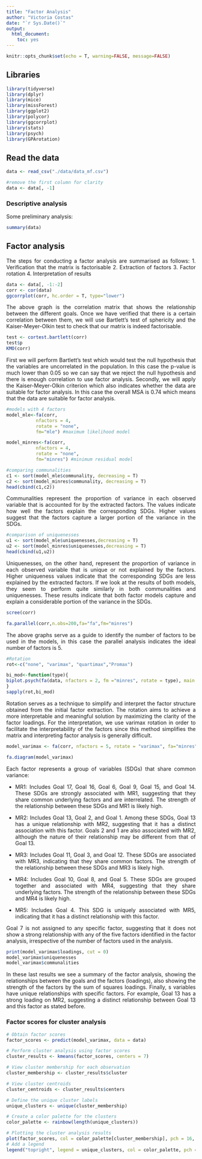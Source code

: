 ```yaml
---
title: "Factor Analysis"
author: "Victoria Costas"
date: "`r Sys.Date()`"
output:
  html_document:
    toc: yes
---
```


```r
knitr::opts_chunk$set(echo = T, warning=FALSE, message=FALSE)
```

```{=html}
<style>
body {
text-align: justify}
</style>
```

## Libraries

```r
library(tidyverse)
library(dplyr)
library(mice)
library(missForest)
library(ggplot2)
library(polycor)
library(ggcorrplot)
library(stats)
library(psych)
library(GPArotation)
```

## Read the data

```r
data <- read_csv("./data/data_mf.csv")

#remove the first column for clarity
data <- data[, -1]
```

### Descriptive analysis

Some preliminary analysis:

```r
summary(data)
```

## Factor analysis

The steps for conducting a factor analysis are summarised as follows:
1. Verification that the matrix is factorisable
2. Extraction of factors
3. Factor rotation
4. Interpretation of results 

```r
data <- data[, -1:-2]
corr <- cor(data)
ggcorrplot(corr, hc.order = T, type="lower")
```

The above graph is the correlation matrix that shows the relationship between the different goals. Once we have verified that there is a certain correlation between them, we will use Bartlett's test of sphericity and the Kaiser-Meyer-Olkin test to check that our matrix is indeed factorisable.

```r
test <- cortest.bartlett(corr)
test$p
KMO(corr)
```

First we will perform Bartlett's test which would test the null hypothesis that the variables are uncorrelated in the population. In this case the p-value is much lower than 0.05 so we can say that we reject the null hypothesis and there is enough correlation to use factor analysis. Secondly, we will apply the Kaiser-Meyer-Olkin criterion which also indicates whether the data are suitable for factor analysis. In this case the overall MSA is 0.74 which means that the data are suitable for factor analysis.

```r
#models with 4 factors
model_mle<-fa(corr,
           nfactors = 4,
           rotate = "none",
           fm="mle") #maximum likelihood model

model_minres<-fa(corr,
           nfactors = 4,
           rotate = "none",
           fm="minres") #minimum residual model
```


```r
#comparing communalities
c1 <- sort(model_mle$communality, decreasing = T) 
c2 <- sort(model_minres$communality, decreasing = T)
head(cbind(c1,c2))
```

Communalities represent the proportion of variance in each observed variable that is accounted for by the extracted factors. The values indicate how well the factors explain the corresponding SDGs. Higher values suggest that the factors capture a larger portion of the variance in the SDGs.

```r
#comparison of uniquenesses  
u1 <- sort(model_mle$uniquenesses,decreasing = T)
u2 <- sort(model_minres$uniquenesses,decreasing = T)
head(cbind(u1,u2))
```

Uniquenesses, on the other hand, represent the proportion of variance in each observed variable that is unique or not explained by the factors. Higher uniqueness values indicate that the corresponding SDGs are less explained by the extracted factors. If we look at the results of both models, they seem to perform quite similarly in both communalities and uniquenesses. These results indicate that both factor models capture and explain a considerable portion of the variance in the SDGs.

```r
scree(corr)
```

```r
fa.parallel(corr,n.obs=200,fa="fa",fm="minres")
```

The above graphs serve as a guide to identify the number of factors to be used in the models, in this case the parallel analysis indicates the ideal number of factors is 5. 

```r
#Rotation
rot<-c("none", "varimax", "quartimax","Promax")

bi_mod<-function(type){
biplot.psych(fa(data, nfactors = 2, fm ="minres", rotate = type), main = paste("Biplot with rotation", type), col=c(2,3,4), pch = c(21,18))  
}
sapply(rot,bi_mod)
```

Rotation serves as a technique to simplify and interpret the factor structure obtained from the initial factor extraction. The rotation aims to achieve a more interpretable and meaningful solution by maximizing the clarity of the factor loadings. For the interpretation, we use varimax rotation in order to facilitate the interpretability of the factors since this method simplifies the matrix and interpreting factor analysis is generally difficult.

```r
model_varimax <- fa(corr, nfactors = 5, rotate = "varimax", fa="minres")

fa.diagram(model_varimax)
```

Each factor represents a group of variables (SDGs) that share common variance:

- MR1: Includes Goal 17, Goal 16, Goal 6, Goal 9, Goal 15, and Goal 14. These SDGs are strongly associated with MR1, suggesting that they share common underlying factors and are interrelated. The strength of the relationship between these SDGs and MR1 is likely high.

- MR2: Includes Goal 13, Goal 2, and Goal 1. Among these SDGs, Goal 13 has a unique relationship with MR2, suggesting that it has a distinct association with this factor. Goals 2 and 1 are also associated with MR2, although the nature of their relationship may be different from that of Goal 13.

- MR3: Includes Goal 11, Goal 3, and Goal 12. These SDGs are associated with MR3, indicating that they share common factors. The strength of the relationship between these SDGs and MR3 is likely high.

- MR4: Includes Goal 10, Goal 8, and Goal 5. These SDGs are grouped together and associated with MR4, suggesting that they share underlying factors. The strength of the relationship between these SDGs and MR4 is likely high.

- MR5: Includes Goal 4. This SDG is uniquely associated with MR5, indicating that it has a distinct relationship with this factor.

Goal 7 is not assigned to any specific factor, suggesting that it does not show a strong relationship with any of the five factors identified in the factor analysis, irrespective of the number of factors used in the analysis.

```r
print(model_varimax$loadings, cut = 0) 
model_varimax$uniquenesses
model_varimax$communalities
```

In these last results we see a summary of the factor analysis, showing the relationships between the goals and the factors (loadings), also showing the strength of the factors by the sum of squares loadings. Finally, s variables have unique relationships with specific factors. For example, Goal 13 has a strong loading on MR2, suggesting a distinct relationship between Goal 13 and this factor as stated before. 

### Factor scores for cluster analysis

```r
# Obtain factor scores
factor_scores <- predict(model_varimax, data = data)

# Perform cluster analysis using factor scores
cluster_results <- kmeans(factor_scores, centers = 7)

# View cluster membership for each observation
cluster_membership <- cluster_results$cluster

# View cluster centroids
cluster_centroids <- cluster_results$centers

# Define the unique cluster labels
unique_clusters <- unique(cluster_membership)

# Create a color palette for the clusters
color_palette <- rainbow(length(unique_clusters))

# Plotting the cluster analysis results
plot(factor_scores, col = color_palette[cluster_membership], pch = 16, main = "Cluster Analysis Results")
# Add a legend
legend("topright", legend = unique_clusters, col = color_palette, pch = 16, title = "Clusters")
```














